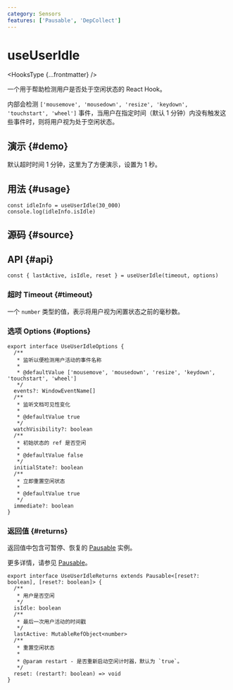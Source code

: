 ```yaml
---
category: Sensors
features: ['Pausable', 'DepCollect']
---
```


# useUserIdle


<HooksType {...frontmatter} />

一个用于帮助检测用户是否处于空闲状态的 React Hook。

内部会检测 `['mousemove', 'mousedown', 'resize', 'keydown', 'touchstart', 'wheel']` 事件，当用户在指定时间（默认 1 分钟）内没有触发这些事件时，则将用户视为处于空闲状态。

## 演示 \{#demo}

默认超时时间 1 分钟，这里为了方便演示，设置为 1 秒。


<App />

## 用法 \{#usage}

```tsx
const idleInfo = useUserIdle(30_000)
console.log(idleInfo.isIdle)
```

## 源码 \{#source}


<Source />

## API \{#api}

```tsx
const { lastActive, isIdle, reset } = useUserIdle(timeout, options)
```

### 超时 Timeout \{#timeout}

一个 `number` 类型的值，表示将用户视为闲置状态之前的毫秒数。

### 选项 Options \{#options}

```tsx
export interface UseUserIdleOptions {
  /**
   * 监听以便检测用户活动的事件名称
   *
   * @defaultValue ['mousemove', 'mousedown', 'resize', 'keydown', 'touchstart', 'wheel']
   */
  events?: WindowEventName[]
  /**
   * 监听文档可见性变化
   *
   * @defaultValue true
   */
  watchVisibility?: boolean
  /**
   * 初始状态的 ref 是否空闲
   *
   * @defaultValue false
   */
  initialState?: boolean
  /**
   * 立即重置空闲状态
   *
   * @defaultValue true
   */
  immediate?: boolean
}
```

### 返回值 \{#returns}

返回值中包含可暂停、恢复的 [Pausable](/docs/features/pausable) 实例。

更多详情，请参见 [Pausable](/docs/features/pausable)。

```tsx
export interface UseUserIdleReturns extends Pausable<[reset?: boolean], [reset?: boolean]> {
  /**
   * 用户是否空闲
   */
  isIdle: boolean
  /**
   * 最后一次用户活动的时间戳
   */
  lastActive: MutableRefObject<number>
  /**
   * 重置空闲状态
   *
   * @param restart - 是否重新启动空闲计时器，默认为 `true`。
   */
  reset: (restart?: boolean) => void
}
```
